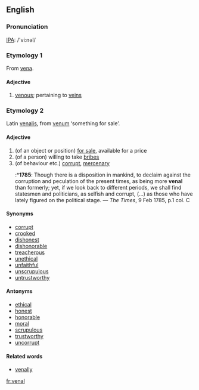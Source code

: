 ==English==
===Pronunciation===
[[IPA]]: /'vi:nəl/

===Etymology 1===
From [[vena]].

====Adjective====
{{en-ad|venal}}
# [[venous]]; pertaining to [[vein]]s

===Etymology 2===
Latin [[venalis]], from [[venum]] ‘something for sale’.

====Adjective====
{{en-ad|venal}}
# (of an object or position) [[for sale]], available for a price
# (of a person) willing to take [[bribe]]s
# (of behaviour etc.) [[corrupt]], [[mercenary]]
#:*'''1785''': Though there is a disposition in mankind, to declaim against the corruption and peculation of the present times, as being more '''venal''' than formerly; yet, if we look back to different periods, we shall find statesmen and politicians, as selfish and corrupt, (...) as those who have lately figured on the political stage. — ''The Times'', 9 Feb 1785, p.1 col. C

====Synonyms====
* [[corrupt]]
* [[crooked]]
* [[dishonest]]
* [[dishonorable]]
* [[treacherous]]
* [[unethical]]
* [[unfaithful]]
* [[unscrupulous]]
* [[untrustworthy]]

====Antonyms====
* [[ethical]]
* [[honest]]
* [[honorable]]
* [[moral]]
* [[scrupulous]]
* [[trustworthy]]
* [[uncorrupt]]

====Related words====
* [[venally]]

[[fr:venal]]